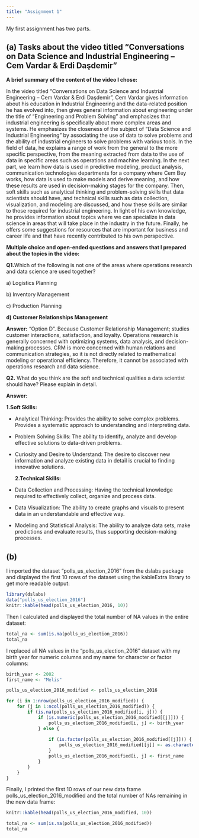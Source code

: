 ```yaml
---
title: "Assignment 1"
---
```


My first assignment has two parts.

## (a) Tasks about the video titled "Conversations on Data Science and Industrial Engineering – Cem Vardar & Erdi Daşdemir"

**A brief summary of the content of the video I chose:**

In the video titled “Conversations on Data Science and Industrial Engineering – Cem Vardar & Erdi Daşdemir”, Cem Vardar gives information about his education in Industrial Engineering and the data-related position he has evolved into, then gives general information about engineering under the title of “Engineering and Problem Solving” and emphasizes that industrial engineering is specifically about more complex areas and systems. He emphasizes the closeness of the subject of “Data Science and Industrial Engineering” by associating the use of data to solve problems and the ability of industrial engineers to solve problems with various tools. In the field of data, he explains a range of work from the general to the more specific perspective, from the meaning extracted from data to the use of data in specific areas such as operations and machine learning. In the next part, we learn how data is used in predictive modeling, product analysis, communication technologies departments for a company where Cem Bey works, how data is used to make models and derive meaning, and how these results are used in decision-making stages for the company. Then, soft skills such as analytical thinking and problem-solving skills that data scientists should have, and technical skills such as data collection, visualization, and modeling are discussed, and how these skills are similar to those required for industrial engineering. In light of his own knowledge, he provides information about topics where we can specialize in data science in areas that will take place in the industry in the future. Finally, he offers some suggestions for resources that are important for business and career life and that have recently contributed to his own perspective.

**Multiple choice and open-ended questions and answers that I prepared about the topics in the video:**

**Q1.**Which of the following is not one of the areas where operations research and data science are used together?

a\) Logistics Planning

b\) Inventory Management

c\) Production Planning

**d) Customer Relationships Management**

**Answer:** "Option D". Because Customer Relationship Management; studies customer interactions, satisfaction, and loyalty. Operations research is generally concerned with optimizing systems, data analysis, and decision-making processes. CRM is more concerned with human relations and communication strategies, so it is not directly related to mathematical modeling or operational efficiency. Therefore, it cannot be associated with operations research and data science.

**Q2.** What do you think are the soft and technical qualities a data scientist should have? Please explain in detail.

**Answer:**

**1.Soft Skills:**

-   Analytical Thinking: Provides the ability to solve complex problems. Provides a systematic approach to understanding and interpreting data.

-   Problem Solving Skills: The ability to identify, analyze and develop effective solutions to data-driven problems.

-   Curiosity and Desire to Understand: The desire to discover new information and analyze existing data in detail is crucial to finding innovative solutions.

    **2.Technical Skills:**

-   Data Collection and Processing: Having the technical knowledge required to effectively collect, organize and process data.

-   Data Visualization: The ability to create graphs and visuals to present data in an understandable and effective way.

-   Modeling and Statistical Analysis: The ability to analyze data sets, make predictions and evaluate results, thus supporting decision-making processes.

## (b)

I imported the dataset “polls_us_election_2016” from the dslabs package and displayed the first 10 rows of the dataset using the kableExtra library to get more readable output:

```r
library(dslabs)
data("polls_us_election_2016")
knitr::kable(head(polls_us_election_2016, 10))
```

Then I calculated and displayed the total number of NA values in the entire dataset:

```r
total_na <- sum(is.na(polls_us_election_2016))
total_na
```

I replaced all NA values in the “polls_us_election_2016” dataset with my birth year for numeric columns and my name for character or factor columns:

```r
birth_year <- 2002
first_name <- "Melis"

polls_us_election_2016_modified <- polls_us_election_2016

for (i in 1:nrow(polls_us_election_2016_modified)) {
    for (j in 1:ncol(polls_us_election_2016_modified)) {
        if (is.na(polls_us_election_2016_modified[i, j])) {
            if (is.numeric(polls_us_election_2016_modified[[j]])) {
                polls_us_election_2016_modified[i, j] <- birth_year
            } else {
              
                if (is.factor(polls_us_election_2016_modified[[j]])) {
                    polls_us_election_2016_modified[[j]] <- as.character(polls_us_election_2016_modified[[j]])
                }
                polls_us_election_2016_modified[i, j] <- first_name
            }
        }
    }
}
```

Finally, I printed the first 10 rows of our new data frame polls_us_election_2016_modified and the total number of NAs remaining in the new data frame:

```r
knitr::kable(head(polls_us_election_2016_modified, 10))
```

```r
total_na <- sum(is.na(polls_us_election_2016_modified))
total_na
```
